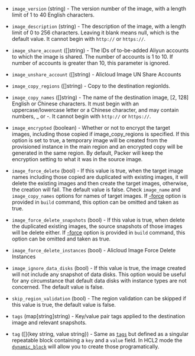 <!-- Code generated from the comments of the AlicloudImageConfig struct in builder/alicloud/ecs/image_config.go; DO NOT EDIT MANUALLY -->

-   `image_version` (string) - The version number of the image, with a length
    limit of 1 to 40 English characters.
    
-   `image_description` (string) - The description of the image, with a length
    limit of 0 to 256 characters. Leaving it blank means null, which is the
    default value. It cannot begin with `http://` or `https://`.
    
-   `image_share_account` ([]string) - The IDs of to-be-added Aliyun
    accounts to which the image is shared. The number of accounts is 1 to 10.
    If number of accounts is greater than 10, this parameter is ignored.
    
-   `image_unshare_account` ([]string) - Alicloud Image UN Share Accounts
-   `image_copy_regions` ([]string) - Copy to the destination regionIds.
    
-   `image_copy_names` ([]string) - The name of the destination image,
    [2, 128] English or Chinese characters. It must begin with an
    uppercase/lowercase letter or a Chinese character, and may contain numbers,
    _ or -. It cannot begin with `http://` or `https://`.
    
-   `image_encrypted` (boolean) - Whether or not to encrypt the target images,            including those copied if image_copy_regions is specified. If this option
    is set to true, a temporary image will be created from the provisioned
    instance in the main region and an encrypted copy will be generated in the
    same region. By default, Packer will keep the encryption setting to what
    it was in the source image.
    
-   `image_force_delete` (bool) - If this value is true, when the target image names including those
    copied are duplicated with existing images, it will delete the existing
    images and then create the target images, otherwise, the creation will
    fail. The default value is false. Check `image_name` and
    `image_copy_names` options for names of target images. If
    [-force](/docs/commands/build#force) option is
    provided in `build` command, this option can be omitted and taken as
    true.
    
-   `image_force_delete_snapshots` (bool) - If this value is true, when delete the duplicated existing images, the
    source snapshots of those images will be delete either. If
    [-force](/docs/commands/build#force) option is
    provided in `build` command, this option can be omitted and taken as
    true.
    
-   `image_force_delete_instances` (bool) - Alicloud Image Force Delete Instances
-   `image_ignore_data_disks` (bool) - If this value is true, the image
    created will not include any snapshot of data disks. This option would be
    useful for any circumstance that default data disks with instance types are
    not concerned. The default value is false.
    
-   `skip_region_validation` (bool) - The region validation can be skipped
    if this value is true, the default value is false.
    
-   `tags` (map[string]string) - Key/value pair tags applied to the destination image and relevant
    snapshots.
    
-   `tag` ([]{key string, value string}) - Same as [`tags`](#tags) but defined as a singular repeatable block
    containing a `key` and a `value` field. In HCL2 mode the
    [`dynamic_block`](/docs/configuration/from-1.5/expressions#dynamic-blocks)
    will allow you to create those programatically.
    
